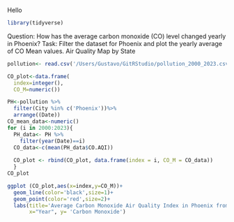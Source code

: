 Hello

```r
library(tidyverse)
```

Question: How has the average carbon monoxide (CO) level changed yearly in Phoenix?
Task: Filter the dataset for Phoenix and plot the yearly average of CO Mean values.
Air Quality Map by State

```r
pollution<- read.csv('/Users/Gustavo/GitRStudio/pollution_2000_2023.csv')

CO_plot<-data.frame(
  index=integer(),
  CO_M=numeric())

PH<-pollution %>%
  filter(City %in% c('Phoenix'))%>%
  arrange((Date))
CO_mean_data<-numeric()
for (i in 2000:2023){
  PH_data<- PH %>%
    filter(year(Date)==i)
  CO_data<-c(mean(PH_data$CO.AQI))
  
  CO_plot <- rbind(CO_plot, data.frame(index = i, CO_M = CO_data))
  }
CO_plot
```
```r

ggplot (CO_plot,aes(x=index,y=CO_M))+
  geom_line(color='black',size=1)+
  geom_point(color='red',size=2)+
  labs(title='Average Carbon Monoxide Air Quality Index in Phoenix from 2000-2023',
       x="Year", y= 'Carbon Monoxide')
            
```